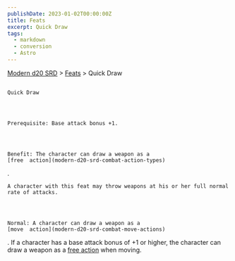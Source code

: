 ```yaml
---
publishDate: 2023-01-02T00:00:00Z
title: Feats
excerpt: Quick Draw
tags:
  - markdown
  - conversion
  - Astro
---
```


[Modern d20 SRD](/#modernD20) >
[Feats](modern-d20-srd-feats-index) > Quick Draw

##

    Quick Draw




    Prerequisite: Base attack bonus +1.




    Benefit: The character can draw a weapon as a
    [free  action](modern-d20-srd-combat-action-types)
.

    A character with this feat may throw weapons at his or her full normal rate of attacks.




    Normal: A character can draw a weapon as a
    [move  action](modern-d20-srd-combat-move-actions)
. If a character has a base attack bonus of +1 or higher, the character can draw a weapon as a
[free action](modern-d20-srd-combat-action-types)
when moving.

